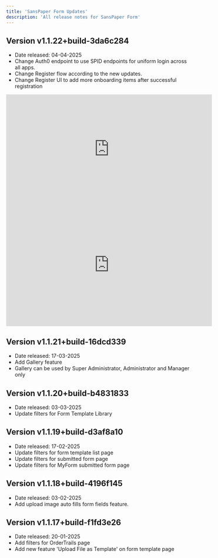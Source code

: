 ```yaml
---
title: 'SansPaper Form Updates'
description: 'All release notes for SansPaper Form'
---
```


## Version v1.1.22+build-3da6c284
- Date released: 04-04-2025
- Change Auth0 endpoint to use SPID endpoints for uniform login across all apps.
- Change Register flow according to the new updates.
- Change Register UI to add more onboarding items after successful registration

<iframe
  width="560"
  height="315"
  src="https://sanspaperform-images.nyc3.digitaloceanspaces.com/New%20User%20Sign%20Up.mp4"
  title="New User Sign Up"
  frameBorder="0"
  allow="accelerometer; clipboard-write; encrypted-media; gyroscope; picture-in-picture"
  allowFullScreen
  style={{ width: '100%', borderRadius: '0.5rem' }}
></iframe>

<br/>

<iframe
  width="560"
  height="315"
  src="https://sanspaperform-images.nyc3.digitaloceanspaces.com/New%20User%20Accept%20Invitation.mp4"
  title="New User Accept Invitation"
  frameBorder="0"
  allow="accelerometer; clipboard-write; encrypted-media; gyroscope; picture-in-picture"
  allowFullScreen
  style={{ width: '100%', borderRadius: '0.5rem' }}
></iframe>


## Version v1.1.21+build-16dcd339
- Date released: 17-03-2025
- Add Gallery feature
- Gallery can be used by Super Administrator, Administrator and Manager only

## Version v1.1.20+build-b4831833
- Date released: 03-03-2025
- Update filters for Form Template Library

## Version v1.1.19+build-d3af8a10
- Date released: 17-02-2025
- Update filters for form template list page
- Update filters for submitted form page
- Update filters for MyForm submitted form page

## Version v1.1.18+build-4196f145
- Date released: 03-02-2025
- Add upload image auto fills form fields feature.

## Version v1.1.17+build-f1fd3e26
- Date released: 20-01-2025
- Add filters for OrderTrails page
- Add new feature 'Upload File as Template' on form template page
